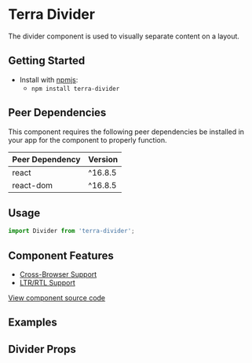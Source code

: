 


<Badge />

# Terra Divider

The divider component is used to visually separate content on a layout.

## Getting Started

- Install with [npmjs](https://www.npmjs.com):
  - `npm install terra-divider`

<!-- AUTO-GENERATED-CONTENT:START Peer Dependencies -->
## Peer Dependencies

This component requires the following peer dependencies be installed in your app for the component to properly function.

| Peer Dependency | Version |
|-|-|
| react | ^16.8.5 |
| react-dom | ^16.8.5 |

<!-- AUTO-GENERATED-CONTENT:END -->

## Usage

```jsx
import Divider from 'terra-divider';
```

## Component Features

* [Cross-Browser Support](https://engineering.cerner.com/terra-ui/contributing/terra-ui/component-standards#cross-browser-support)
* [LTR/RTL Support](https://engineering.cerner.com/terra-ui/contributing/terra-ui/component-standards#ltr--rtl-support)

[View component source code](https://github.com/cerner/terra-core/tree/master/packages/terra-divider)

## Examples
<DividerExample />
<DividerWithText />
<DividerWithWrappingText />

## Divider Props
<DividerPropsTable />
